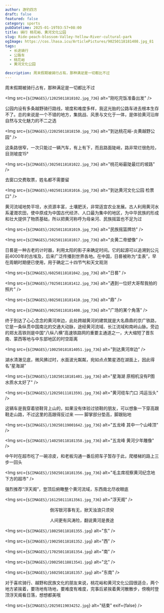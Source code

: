 ```yaml
---
author: 游钓四方
draft: false
featured: false
category: sports
pubDatetime: 2025-01-19T03:57+08:00
title: 骑行 桃花峪、黄河文化公园
slug: Ride-peach-blossom-Valley-Yellow-River-cultural-park
ogImage: https://cos.lhasa.icu/ArticlePictures/90250118181408.jpg_81
tags:
  - 长途骑行
  - 公路车
  - 桃花峪
  - 黄河文化公园

description: 周末假期被骑行占有，那种满足是一切都比不过
---
```



周末假期被骑行占有，那种满足是一切都比不过

<Img src={`${IMAGES}/12025011818102.jpg_736`} alt="刚吃完饭准备出发" />

公园内设有多条越野骑行路线，坡度和难度多样，我这光胎的公路车进去根本生存不了。总的来说是一个不错的地方，集挑战、风景与文化于一体，是体验黄河沿岸自然与文化魅力的不二之选

<Img src={`${IMAGES}/22025011818150.jpg_736`} alt="到达桃花峪-炎黄越野公园" />

这条路很窄，一次只能过一辆汽车，有上有下，而且路面陡峭，路非常烂很危险，目测坡度15°

<Img src={`${IMAGES}/30250118181022.jpg_736`} alt="桃花峪最陡最烂的坡路" />

去窗口交费取票，姓名都不需要留

<Img src={`${IMAGES}/40250118181016.jpg_736`} alt="到达黄河文化公园 检票口" />

黄河流域地势平坦，水资源丰富，土壤肥沃，非常适宜农业发展。古人利用黄河水系灌溉农田，使中原成为中国古代经济、人口最为集中的地区，为中华民族的形成和壮大提供了物质基础，所以把黄河称呼为母亲河、民族摇篮也不足为过

<Img src={`${IMAGES}/20250118181019.jpg_736`} alt="民族摇篮牌坊" />

<Img src={`${IMAGES}/50250118181017.jpg_736`} alt="炎黄二帝塑像" />

日晷是一种古老的计时器，利用太阳的影子来确定时间。它的起源可以追溯到公元前4000年的古埃及，后来广泛传播到世界各地。在中国，日晷被称为“圭表”，早在周朝时期便已使用，用于确定二十四节气和天文观测

<Img src={`${IMAGES}/60250118181042.jpg_736`} alt="日晷" />

<Img src={`${IMAGES}/70250118181412.jpg_736`} alt="遇到一位好大哥帮我拍的照片" />

<Img src={`${IMAGES}/80250118181410.jpg_736`} alt="鼎" />

<Img src={`${IMAGES}/90250118181408.jpg_736`} alt="广场的某个角落" />

终于到达了心心念念的黄河岸边，此处跨越黄河的建筑就是大名鼎鼎的京广铁路，它是一条纵贯中国南北的交通大动脉，途经黄河流域、长江流域和南岭山脉。旁边的郑太高铁则是中国“八纵八横”高速铁路网的重要主通道之一，大大缩短了晋东南、蒙西等地与中东部地区的时空距离

<Img src={`${IMAGES}/100250181814051.jpg_736`} alt="到达黄河岸边" />

湖水清澈见底，微风拂过时，水面波光粼粼，宛如点点繁星洒在湖面上，因此得名“星海湖”

<Img src={`${IMAGES}/110250118181401.jpg_736`} alt="星海湖 原相机没有P图 水质水太好了" />

<Img src={`${IMAGES}/120250111813591.jpg_736`} alt="黄河缆车门口 鸿运当头" />

这辆车是我穿着锁鞋背上山的，如果没有体验过锁鞋的朋友，可以想象一下穿高跟鞋走山路，不过这里的高跟得反过来 —— 脚掌部分垫高，脚跟贴地

<Img src={`${IMAGES}/130250119001642.jpg_736`} alt="五龙峰 其中一个山峰顶" />

<Img src={`${IMAGES}/140250118181358.jpg_736`} alt="五龙峰 黄河少年雕像" />

中午时在超市吃了一碗凉皮，和老板沟通一番后把车子暂存于此，爬楼梯的路上三步一回头

<Img src={`${IMAGES}/150250118181356.jpg_736`} alt="毛主席视察黄河纪念地下方的超市" />

强烈推荐“浮天阁”，登顶后俯瞰整个黄河流域，东西南北尽收眼底

<Img src={`${IMAGES}/161250111813561.jpg_736`} alt="浮天阁" />

<div style="text-align: center;">
    <p>倒泻银河事有无，掀天浊浪只须臾</p>
    <p>人间更有风涛险，翻说黄河是畏途</p>
</div>

<Img src={`${IMAGES}/180250118181355.jpg`} alt="东" />

<Img src={`${IMAGES}/190250118181352.jpg`} alt="西" />

<Img src={`${IMAGES}/170250118181354.jpg`} alt="南" />

<Img src={`${IMAGES}/200250118813541.jpg`} alt="北" />

<Img src={`${IMAGES}/160250118181357.jpg`} alt="东南" />

对于喜欢骑行、越野和民族文化的朋友来说，桃花峪和黄河文化公园很适合，两个地方紧挨着，要场地有场地，要难度有难度，完事后紧挨着黄河散散步，傍晚时登顶浮天阁看日落，想想都美哦

<Img src={`${IMAGES}/20250119034252.jpg`} alt="结束" exif={false} />